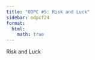 ```yaml
---
title: "ODPC #5: Risk and Luck"
sidebar: odpcf24
format:
  html:
    math: true
---
```

Risk and Luck
